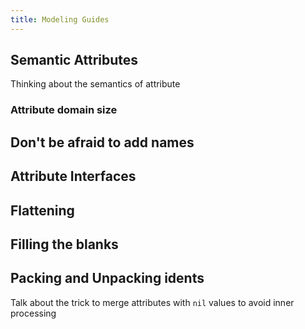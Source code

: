 ```yaml
---
title: Modeling Guides
---
```


## Semantic Attributes

Thinking about the semantics of attribute

### Attribute domain size

## Don't be afraid to add names

## Attribute Interfaces

## Flattening

## Filling the blanks

## Packing and Unpacking idents

Talk about the trick to merge attributes with `nil` values to avoid inner processing

